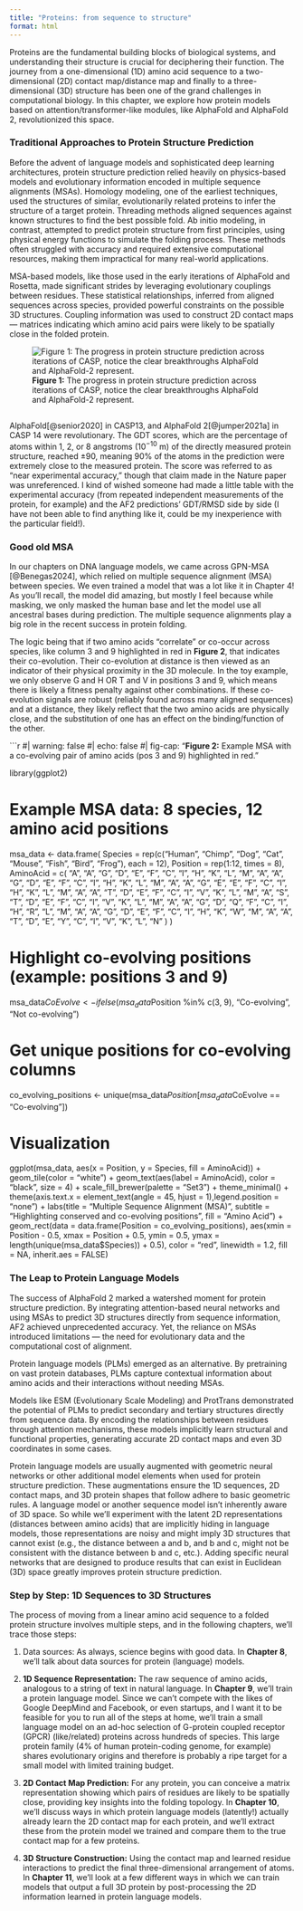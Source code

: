 ```yaml
---
title: "Proteins: from sequence to structure"
format: html
---
```


Proteins are the fundamental building blocks of biological systems, and understanding their structure is crucial for deciphering their function. The journey from a one-dimensional (1D) amino acid sequence to a two-dimensional (2D) contact map/distance map and finally to a three-dimensional (3D) structure has been one of the grand challenges in computational biology. In this chapter, we explore how protein models based on attention/transformer-like modules, like AlphaFold and AlphaFold 2, revolutionized this space.

### Traditional Approaches to Protein Structure Prediction

Before the advent of language models and sophisticated deep learning architectures, protein structure prediction relied heavily on physics-based models and evolutionary information encoded in multiple sequence alignments (MSAs). Homology modeling, one of the earliest techniques, used the structures of similar, evolutionarily related proteins to infer the structure of a target protein. Threading methods aligned sequences against known structures to find the best possible fold. Ab initio modeling, in contrast, attempted to predict protein structure from first principles, using physical energy functions to simulate the folding process. These methods often struggled with accuracy and required extensive computational resources, making them impractical for many real-world applications.

MSA-based models, like those used in the early iterations of AlphaFold and Rosetta, made significant strides by leveraging evolutionary couplings between residues. These statistical relationships, inferred from aligned sequences across species, provided powerful constraints on the possible 3D structures. Coupling information was used to construct 2D contact maps — matrices indicating which amino acid pairs were likely to be spatially close in the folded protein.

![**Figure 1:** The progress in protein structure prediction across iterations of CASP, notice the clear breakthroughs AlphaFold and AlphaFold-2 represent.](images/paste-24.png){fig-align="center"}

## 

AlphaFold[@senior2020] in CASP13, and AlphaFold 2[@jumper2021a] in CASP 14 were revolutionary. The GDT scores, which are the percentage of atoms within 1, 2, or 8 angstroms ($10^{-10}$ m) of the directly measured protein structure, reached ±90, meaning 90% of the atoms in the prediction were extremely close to the measured protein. The score was referred to as "near experimental accuracy," though that claim made in the Nature paper was unreferenced. I kind of wished someone had made a little table with the experimental accuracy (from repeated independent measurements of the protein, for example) and the AF2 predictions' GDT/RMSD side by side (I have not been able to find anything like it, could be my inexperience with the particular field!).

### Good old MSA

In our chapters on DNA language models, we came across GPN-MSA [@Benegas2024], which relied on multiple sequence alignment (MSA) between species. We even trained a model that was a lot like it in Chapter 4! As you'll recall, the model did amazing, but mostly I feel because while masking, we only masked the human base and let the model use all ancestral bases during prediction. The multiple sequence alignments play a big role in the recent success in protein folding.

The logic being that if two amino acids "correlate" or co-occur across species, like column 3 and 9 highlighted in red in **Figure 2**, that indicates their co-evolution. Their co-evolution at distance is then viewed as an indicator of their physical proximity in the 3D molecule. In the toy example, we only observe G and H OR T and V in positions 3 and 9, which means there is likely a fitness penalty against other combinations. If these co-evolution signals are robust (reliably found across many aligned sequences) and at a distance, they likely reflect that the two amino acids are physically close, and the substitution of one has an effect on the binding/function of the other.

```r
#| warning: false
#| echo: false
#| fig-cap: "**Figure 2:** Example MSA with a co-evolving pair of amino acids (pos 3 and 9) highlighted in red."

library(ggplot2)

# Example MSA data: 8 species, 12 amino acid positions
msa_data <- data.frame(
  Species = rep(c("Human", "Chimp", "Dog", "Cat", "Mouse", "Fish", "Bird", "Frog"), each = 12),
  Position = rep(1:12, times = 8),
  AminoAcid = c(
    "A", "A", "G", "D", "E", "F", "C", "I", "H", "K", "L", "M",
    "A", "A", "G", "D", "E", "F", "C", "I", "H", "K", "L", "M",
    "A", "A", "G", "E", "E", "F", "C", "I", "H", "K", "L", "M",
    "A", "A", "T", "D", "E", "F", "C", "I", "V", "K", "L", "M",
    "A", "S", "T", "D", "E", "F", "C", "I", "V", "K", "L", "M",
    "A", "A", "G", "D", "Q", "F", "C", "I", "H", "R", "L", "M",
    "A", "A", "G", "D", "E", "F", "C", "I", "H", "K", "W", "M",
    "A", "A", "T", "D", "E", "Y", "C", "I", "V", "K", "L", "N"
  )
)

# Highlight co-evolving positions (example: positions 3 and 9)
msa_data$CoEvolve <- ifelse(msa_data$Position %in% c(3, 9), "Co-evolving", "Not co-evolving")

# Get unique positions for co-evolving columns
co_evolving_positions <- unique(msa_data$Position[msa_data$CoEvolve == "Co-evolving"])

# Visualization
ggplot(msa_data, aes(x = Position, y = Species, fill = AminoAcid)) +
  geom_tile(color = "white") +
  geom_text(aes(label = AminoAcid), color = "black", size = 4) +
  scale_fill_brewer(palette = "Set3") +
  theme_minimal() +
  theme(axis.text.x = element_text(angle = 45, hjust = 1),legend.position = "none") +
  labs(title = "Multiple Sequence Alignment (MSA)",
       subtitle = "Highlighting conserved and co-evolving positions",
       fill = "Amino Acid") +
  geom_rect(data = data.frame(Position = co_evolving_positions),
            aes(xmin = Position - 0.5, xmax = Position + 0.5, ymin = 0.5, ymax = length(unique(msa_data$Species)) + 0.5),
            color = "red", linewidth = 1.2, fill = NA, inherit.aes = FALSE) 


### The Leap to Protein Language Models

The success of AlphaFold 2 marked a watershed moment for protein structure prediction. By integrating attention-based neural networks and using MSAs to predict 3D structures directly from sequence information, AF2 achieved unprecedented accuracy. Yet, the reliance on MSAs introduced limitations — the need for evolutionary data and the computational cost of alignment.

Protein language models (PLMs) emerged as an alternative. By pretraining on vast protein databases, PLMs capture contextual information about amino acids and their interactions without needing MSAs.

Models like ESM (Evolutionary Scale Modeling) and ProtTrans demonstrated the potential of PLMs to predict secondary and tertiary structures directly from sequence data. By encoding the relationships between residues through attention mechanisms, these models implicitly learn structural and functional properties, generating accurate 2D contact maps and even 3D coordinates in some cases.

Protein language models are usually augmented with geometric neural networks or other additional model elements when used for protein structure prediction. These augmentations ensure the 1D sequences, 2D contact maps, and 3D protein shapes that follow adhere to basic geometric rules. A language model or another sequence model isn't inherently aware of 3D space. So while we'll experiment with the latent 2D representations (distances between amino acids) that are implicitly hiding in language models, those representations are noisy and might imply 3D structures that cannot exist (e.g., the distance between a and b, and b and c, might not be consistent with the distance between b and c, etc.). Adding specific neural networks that are designed to produce results that can exist in Euclidean (3D) space greatly improves protein structure prediction.

### Step by Step: 1D Sequences to 3D Structures

The process of moving from a linear amino acid sequence to a folded protein structure involves multiple steps, and in the following chapters, we'll trace those steps:

1. Data sources: As always, science begins with good data. In **Chapter 8**, we'll talk about data sources for protein (language) models.

2. **1D Sequence Representation:** The raw sequence of amino acids, analogous to a string of text in natural language. In **Chapter 9**, we'll train a protein language model. Since we can't compete with the likes of Google DeepMind and Facebook, or even startups, and I want it to be feasible for you to run all of the steps at home, we'll train a small language model on an ad-hoc selection of G-protein coupled receptor (GPCR) (like/related) proteins across hundreds of species. This large protein family (4% of human protein-coding genome, for example) shares evolutionary origins and therefore is probably a ripe target for a small model with limited training budget.

3. **2D Contact Map Prediction:** For any protein, you can conceive a matrix representation showing which pairs of residues are likely to be spatially close, providing key insights into the folding topology. In **Chapter 10**, we'll discuss ways in which protein language models (latently!) actually already learn the 2D contact map for each protein, and we'll extract these from the protein model we trained and compare them to the true contact map for a few proteins.

4. **3D Structure Construction:** Using the contact map and learned residue interactions to predict the final three-dimensional arrangement of atoms. In **Chapter 11**, we'll look at a few different ways in which we can train models that output a full 3D protein by post-processing the 2D information learned in protein language models.